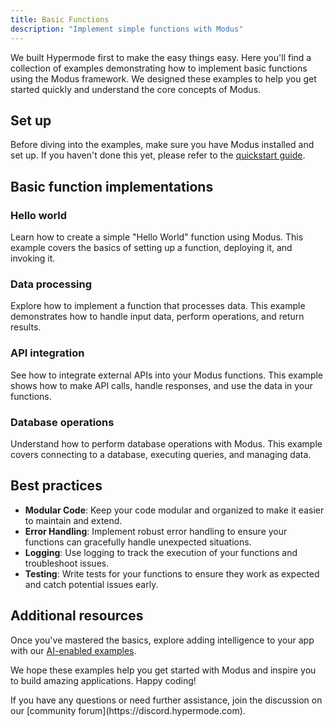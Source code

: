 ```yaml
---
title: Basic Functions
description: "Implement simple functions with Modus"
---
```


We built Hypermode first to make the easy things easy. Here you'll find a
collection of examples demonstrating how to implement basic functions using the
Modus framework. We designed these examples to help you get started quickly and
understand the core concepts of Modus.

## Set up

Before diving into the examples, make sure you have Modus installed and set up.
If you haven't done this yet, please refer to the
[quickstart guide](modus/quickstart).

## Basic function implementations

### Hello world

Learn how to create a simple "Hello World" function using Modus. This example
covers the basics of setting up a function, deploying it, and invoking it.

### Data processing

Explore how to implement a function that processes data. This example
demonstrates how to handle input data, perform operations, and return results.

### API integration

See how to integrate external APIs into your Modus functions. This example shows
how to make API calls, handle responses, and use the data in your functions.

### Database operations

Understand how to perform database operations with Modus. This example covers
connecting to a database, executing queries, and managing data.

## Best practices

- **Modular Code**: Keep your code modular and organized to make it easier to
  maintain and extend.
- **Error Handling**: Implement robust error handling to ensure your functions
  can gracefully handle unexpected situations.
- **Logging**: Use logging to track the execution of your functions and
  troubleshoot issues.
- **Testing**: Write tests for your functions to ensure they work as expected
  and catch potential issues early.

## Additional resources

Once you've mastered the basics, explore adding intelligence to your app with
our [AI-enabled examples](/modus/ai-enabled-apps).

We hope these examples help you get started with Modus and inspire you to build
amazing applications. Happy coding!

<Note>
  If you have any questions or need further assistance, join the discussion on
  our [community forum](https://discord.hypermode.com).
</Note>
